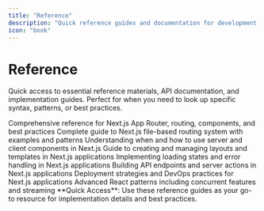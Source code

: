 ```yaml
---
title: "Reference"
description: "Quick reference guides and documentation for development tools and frameworks"
icon: "book"
---
```


# Reference

Quick access to essential reference materials, API documentation, and implementation guides. Perfect for when you need to look up specific syntax, patterns, or best practices.

<CardGroup cols={2}>
  <Card title="Next.js Reference" icon="code" href="/reference/nextjs">
    Comprehensive reference for Next.js App Router, routing, components, and
    best practices
  </Card>
  <Card
    title="File-Based Routing"
    icon="route"
    href="/reference/file-based-routing">
    Complete guide to Next.js file-based routing system with examples and
    patterns
  </Card>
  <Card
    title="Server & Client Components"
    icon="layers"
    href="/reference/server-client-components">
    Understanding when and how to use server and client components in Next.js
  </Card>
  <Card
    title="Layouts & Templates"
    icon="layout-template"
    href="/reference/layouts-templates">
    Guide to creating and managing layouts and templates in Next.js applications
  </Card>
  <Card
    title="Loading States & Error Boundaries"
    icon="loader"
    href="/reference/loading-error-boundaries">
    Implementing loading states and error handling in Next.js applications
  </Card>
  <Card
    title="API Routes & Server Actions"
    icon="server"
    href="/reference/api-routes-server-actions">
    Building API endpoints and server actions in Next.js applications
  </Card>
  <Card
    title="Deployment & DevOps"
    icon="rocket"
    href="/reference/deployment-devops">
    Deployment strategies and DevOps practices for Next.js applications
  </Card>
  <Card
    title="React Patterns"
    icon="component"
    href="/reference/react-patterns">
    Advanced React patterns including concurrent features and streaming
  </Card>
</CardGroup>

<Info>
  **Quick Access**: Use these reference guides as your go-to resource for
  implementation details and best practices.
</Info>
